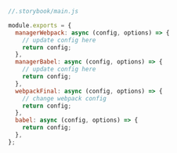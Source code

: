 ```js
//.storybook/main.js

module.exports = {
  managerWebpack: async (config, options) => {
    // update config here
    return config;
  },
  managerBabel: async (config, options) => {
    // update config here
    return config;
  },
  webpackFinal: async (config, options) => {
    // change webpack config
    return config;
  },
  babel: async (config, options) => {
    return config;
  },
};
```